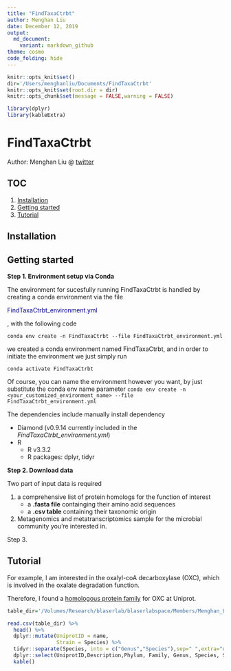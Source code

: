 ```yaml
---
title: "FindTaxaCtrbt"
author: Menghan Liu
date: December 12, 2019
output:
  md_document:
    variant: markdown_github
theme: cosmo
code_folding: hide
---
```



```r
knitr::opts_knit$set()
dir='/Users/menghanliu/Documents/FindTaxaCtrbt'
knitr::opts_knit$set(root.dir = dir)
knitr::opts_chunk$set(message = FALSE,warning = FALSE)
```

```r
library(dplyr)
library(kableExtra)
```

# FindTaxaCtrbt

Author: Menghan Liu  @ [twitter](https://twitter.com/menghan_liu) 


## TOC 

1. [Installation](#installation)
2. [Getting started](#get_start)
3. [Tutorial](#tutorial)


## Installation {#installation}

## Getting started

**Step 1. Environment setup via Conda**

The environment for sucesfully running FindTaxaCtrbt is handled by creating a conda environment via the file <p style="color:darkblue">FindTaxaCtrbt_environment.yml</p>, with the following code


```
conda env create -n FindTaxaCtrbt --file FindTaxaCtrbt_environment.yml
```

we created a conda environment named FindTaxaCtrbt, and in order to initiate the environment we just simply run 

```
conda activate FindTaxaCtrbt
```

Of course, you can name the environment however you want, by just substitute the conda env name parameter `conda env create -n <your_customized_environment_name> --file FindTaxaCtrbt_environment.yml `


The dependencies include manually install dependency

- Diamond (v0.9.14 currently included in the *FindTaxaCtrbt_environment.yml*)
- R 
   *  R v3.3.2
   *  R packages: dplyr, tidyr
   
**Step 2. Download data**

Two part of input data is required 

1. a comprehensive list of protein homologs for the function of interest
   - a **.fasta file** containging their amino acid sequences  
   - a **.csv table** containing their taxonomic origin 
  
  

  
  
2. Metagenomics and metatranscriptomics sample for the microbial community you're interested in.


Step 3. 


## Tutorial {#tutorial}
For example, I am interested in the oxalyl-coA decarboxylase (OXC), which is involved in the oxalate degradation function.

Therefore, I found a [homologous protein family](http://www.ebi.ac.uk/interpro/entry/InterPro/IPR017660/) for OXC at Uniprot.



```r
table_dir='/Volumes/Research/blaserlab/blaserlabspace/Members/Menghan_Liu/ODE/human_metagenomics/0_data/ODE_tnaA_info.csv'

read.csv(table_dir) %>%
  head() %>%
  dplyr::mutate(UniprotID = name,
                Strain = Species) %>%
  tidyr::separate(Species, into = c("Genus","Species"),sep=" ",extra="drop") %>%
  dplyr::select(UniprotID,Description,Phylum, Family, Genus, Species, Strain) %>%
  kable() 
```





